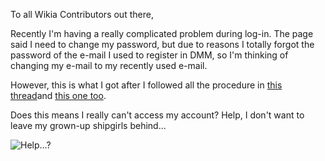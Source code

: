 To all Wikia Contributors out there,

Recently I'm having a really complicated problem during log-in. The page said I need to change my password, but due to reasons I totally forgot the password of the e-mail I used to register in DMM, so I'm thinking of changing my e-mail to my recently used e-mail.



However, this is what I got after I followed all the procedure in [http://kancolle.wikia.com/wiki/Thread:365755 this thread]and [http://kancolle.wikia.com/wiki/Thread:368353 this one too].

Does this means I really can't access my account? Help, I don't want to leave my grown-up shipgirls behind...

[[File:Doushiyoooo.png|thumb|Help...?]]<ac_metadata title="[SOS] Some help in E-mail change?"> </ac_metadata>